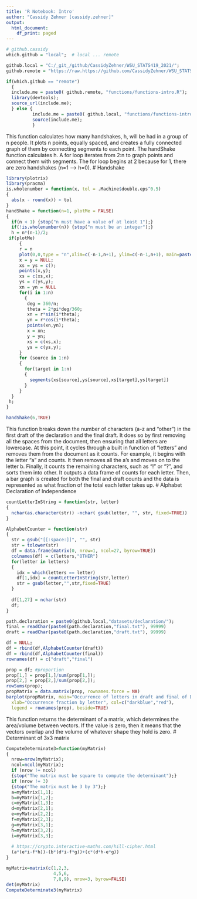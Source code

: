 ```yaml
---
title: 'R Notebook: Intro'
author: "Cassidy Zehner [cassidy.zehner]"
output:
  html_document:
    df_print: paged
---
```


```r
# github.cassidy
which.github = "local";  # local ... remote 

github.local = "C:/_git_/github/CassidyZehner/WSU_STATS419_2021/";
github.remote = "https://raw.https://github.com/CassidyZehner/WSU_STATS419_2021/";

if(which.github == "remote")
  {
  include.me = paste0( github.remote, "functions/functions-intro.R");
  library(devtools);
  source_url(include.me);
  } else {
          include.me = paste0( github.local, "functions/functions-intro.R");
          source(include.me);
          }
```


This function calculates how many handshakes, h, will be had in a group of n people. It plots n points, equally spaced, and creates a fully connected graph of them by connecting segments to each point. The handShake function calculates h. A for loop iterates from 2:n to graph points and connect them with segments. The for loop begins at 2 because for 1, there are zero handshakes (n=1 --> h=0).
# Handshake
```r
library(plotrix)
library(pracma)
is.wholenumber = function(x, tol = .Machine$double.eps^0.5)
{
  abs(x - round(x)) < tol
}
handShake = function(n=1, plotMe = FALSE)
{
  if(n < 1) {stop("n must have a value of at least 1");}
  if(!is.wholenumber(n)) {stop("n must be an integer");}
  h = n*(n-1)/2;
 if(plotMe) 
     {
     r = n
     plot(0,0,type = "n",xlim=c(-n-1,n+1), ylim=c(-n-1,n+1), main=paste0(h," handshakes for ",n," people"), xlab="", ylab="", xaxt="n", yaxt="n",bty="n", asp = 1);
     x = y = NULL;
     xs = ys = c();
     points(x,y);
     xs = c(xs,x);
     ys = c(ys,y);
     xn = yn = NULL
     for(i in 1:n)
       {
        deg = 360/n;
        theta = 2*pi*deg/360;
        xn = r*sin(i*theta);
        yn = r*cos(i*theta);
        points(xn,yn);
        x = xn;
        y = yn;
        xs = c(xs,x);
        ys = c(ys,y);
     }
     for (source in 1:n)
     {
       for(target in 1:n)
       {
         segments(xs[source],ys[source],xs[target],ys[target])
       }
     }
  }
 h;
}
```

```r
handShake(6,TRUE)
```



This function breaks down the number of characters (a-z and "other") in the first draft of the declaration and the final draft. It does so by first removing all the spaces from the document, then ensuring that all letters are lowercase. At this point, it cycles through a built in function of "letters" and removes them from the document as it counts. For example, it begins with the letter "a" and counts. It then removes all the a's and moves on to the letter b. Finally, it counts the remaining characters, such as "!" or "?", and sorts them into other. It outputs a data frame of counts for each letter. Then, a bar graph is created for both the final and draft counts and the data is represented as what fraction of the total each letter takes up. 
# Alphabet Declaration of Independence
```r

countLetterInString = function(str, letter)
{
  nchar(as.character(str)) -nchar( gsub(letter, "", str, fixed=TRUE))
}

AlphabetCounter = function(str)
{
  str = gsub("[[:space:]]", "", str)
  str = tolower(str)
  df = data.frame(matrix(0, nrow=1, ncol=27, byrow=TRUE))
  colnames(df) = c(letters,"OTHER")
  for(letter in letters)
  {
    idx = which(letters == letter)
    df[1,idx] = countLetterInString(str,letter)
    str = gsub(letter,"",str,fixed=TRUE)
  }
  
  df[1,27] = nchar(str)
  df;
}
```

```r
path.declaration = paste0(github.local,"datasets/declaration/");
final = readChar(paste0(path.declaration,"final.txt"), 99999)
draft = readChar(paste0(path.declaration,"draft.txt"), 99999)

df = NULL;
df = rbind(df,AlphabetCounter(draft))
df = rbind(df,AlphabetCounter(final))
rownames(df) = c("draft","final")
```

```r
prop = df; #proportion
prop[1,] = prop[1,]/sum(prop[1,]);
prop[2,] = prop[2,]/sum(prop[2,]);
rowSums(prop);
propMatrix = data.matrix(prop, rownames.force = NA)
barplot(propMatrix, main="Occurrence of letters in draft and final of Declaration",
  xlab="Occurrence fraction by letter", col=c("darkblue","red"),
  legend = rownames(prop), beside=TRUE)
```






This function returns the determinant of a matrix, which determines the area/volume between vectors. If the value is zero, then it means that the vectors overlap and the volume of whatever shape they hold is zero. 
# Determinant of 3x3 matrix

```r
ComputeDeterminate3=function(myMatrix)
{
  nrow=nrow(myMatrix);
  ncol=ncol(myMatrix);
  if (nrow != ncol)
  {stop("The matrix must be square to compute the determinant");}
  if (nrow != 3)
  {stop("The matrix must be 3 by 3");}
  a=myMatrix[1,1];
  b=myMatrix[1,2];
  c=myMatrix[1,3];
  d=myMatrix[2,1];
  e=myMatrix[2,2];
  f=myMatrix[2,3];
  g=myMatrix[3,1];
  h=myMatrix[3,2];
  i=myMatrix[3,3];
  
  # https://crypto.interactive-maths.com/hill-cipher.html
  (a*(e*i-f*h))-(b*(d*i-f*g))+(c*(d*h-e*g))
}
```

```r
myMatrix=matrix(c(1,2,3,
                  4,5,6,
                  7,8,9), nrow=3, byrow=FALSE)
det(myMatrix)
ComputeDeterminate3(myMatrix)
```

